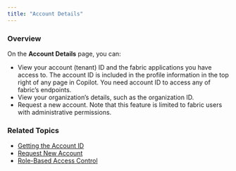 ```yaml
---
title: "Account Details"
---
```


### Overview

On the **Account Details** page, you can:

* View your account (tenant) ID and the fabric applications you have access to. The account ID is included in the profile information in the top right of any page in Copilot. You need account ID to access any of fabric’s endpoints.
* View your organization’s details, such as the organization ID.
* Request a new account. Note that this feature is limited to fabric users with administrative permissions.

### Related Topics

* [Getting the Account ID](/docs/account-details-getting-account-id)
* [Request New Account](/docs/requesting-new-account)
* [Role-Based Access Control](/docs/role-based-access-control)